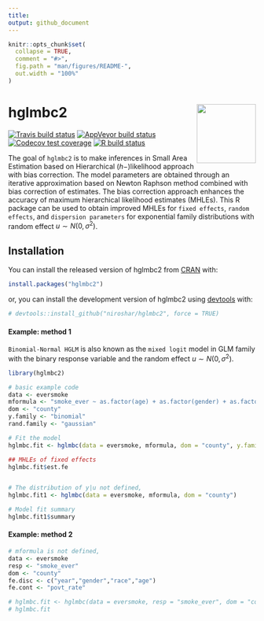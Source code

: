 ```yaml
---
title:  
output: github_document
---
```


<!-- README.md is generated from README.Rmd. Please edit that file -->

```r
knitr::opts_chunk$set(
  collapse = TRUE,
  comment = "#>",
  fig.path = "man/figures/README-",
  out.width = "100%"
)
```



# hglmbc2 <img src="man/figures/logohglmbc2.png" align="right" height="120" />


<!-- badges: start -->
[![Travis build status](https://travis-ci.com/niroshar/hglmbc2.svg?branch=master)](https://travis-ci.com/niroshar/hglmbc2)
[![AppVeyor build status](https://ci.appveyor.com/api/projects/status/github/niroshar/hglmbc2?branch=master&svg=true)](https://ci.appveyor.com/project/niroshar/hglmbc2)
[![Codecov test coverage](https://codecov.io/gh/niroshar/hglmbc2/branch/master/graph/badge.svg)](https://codecov.io/gh/niroshar/hglmbc2?branch=master)
[![R build status](https://github.com/niroshar/hglmbc2/workflows/R-CMD-check/badge.svg)](https://github.com/niroshar/hglmbc2/actions)
<!-- badges: end -->

The goal of `hglmbc2` is to make inferences in Small Area Estimation based on Hierarchical $(h-)$likelihood approach with bias correction. The model parameters are obtained through an iterative approximation based on Newton Raphson method combined with bias correction of estimates. The bias correction approach enhances the accuracy of maximum hierarchical likelihood estimates (MHLEs). This R package can be used to obtain improved MHLEs for `fixed effects`, `random effects`, and `dispersion parameters` for exponential family distributions with random effect $u\sim N(0, \sigma^2)$.  


## Installation

You can install the released version of hglmbc2 from [CRAN](https://CRAN.R-project.org) with:

``` r
install.packages("hglmbc2")
```

or, you can install the development version of hglmbc2 using [devtools](https://devtools.r-lib.org/) with:

```r
# devtools::install_github("niroshar/hglmbc2", force = TRUE)
```


#### Example: method 1

`Binomial-Normal HGLM` is also known as the `mixed logit` model in GLM family with the binary response variable and the random effect $u \sim N(0,\sigma^2)$. 


```r
library(hglmbc2)

# basic example code
data <- eversmoke
mformula <- "smoke_ever ~ as.factor(age) + as.factor(gender) + as.factor(race) + as.factor(year) + povt_rate"
dom <- "county"
y.family <- "binomial"
rand.family <- "gaussian"

# Fit the model
hglmbc.fit <- hglmbc(data = eversmoke, mformula, dom = "county", y.family = "binomial")

## MHLEs of fixed effects
hglmbc.fit$est.fe


# The distribution of y|u not defined,
hglmbc.fit1 <- hglmbc(data = eversmoke, mformula, dom = "county")

# Model fit summary
hglmbc.fit1$summary

```






#### Example: method 2

```r
# mformula is not defined,
data <- eversmoke
resp <- "smoke_ever"
dom <- "county"
fe.disc <- c("year","gender","race","age")
fe.cont <- "povt_rate"

# hglmbc.fit <- hglmbc(data = eversmoke, resp = "smoke_ever", dom = "county",fe.disc = fe.disc,fe.cont = fe.cont, y.family = "binomial")
# hglmbc.fit
```

